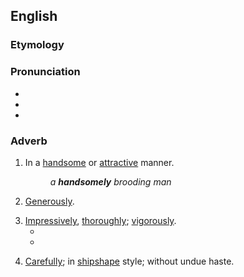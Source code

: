 ==English==

===Etymology===
{{suffix|en|handsome|ly}}

===Pronunciation===
* {{IPA|en|/ˈhæn(d).səm.li/}}
* {{audio|en|en-us-handsomely.ogg|Audio (US)}}
* {{hyphenation|en|hand|some|ly}}

===Adverb===
{{en-adv}}

# In a [[handsome]] or [[attractive]] manner.
#: ''a '''handsomely''' brooding man''
# [[generous|Generously]].
#: {{ux|en|I was '''handsomely''' rewarded for my part in tracking down the thief.}}
# [[impressively|Impressively]], [[thoroughly]]; [[vigorously]].
#* {{quote-book|1=en|year=1938|author=Norman Lindsay|authorlink=Norman Lindsay|title=Age of Consent|publisher=Ure Smith|location=Sydney|year_published=1962|page=72|passage=Still, he tucked in '''handsomely''' to bacon and tomato on fried bread, felicitating himself on the considered wisdom of his arrival in the character of guest to Bradly.}}
#* {{quote-journal|en|year=1960|month=February|title=The dieselised St. Pancras suburban service|journal=Trains Illustrated|page=95|text=The through [[Moorgate]] service has been '''most handsomely''' speeded up, and suburban trains in both directions now run non-stop between Kings Cross (Underground) and [[Elstree]].}}
# {{lb|en|nautical}} [[carefully|Carefully]]; in [[shipshape]] style; without undue haste.